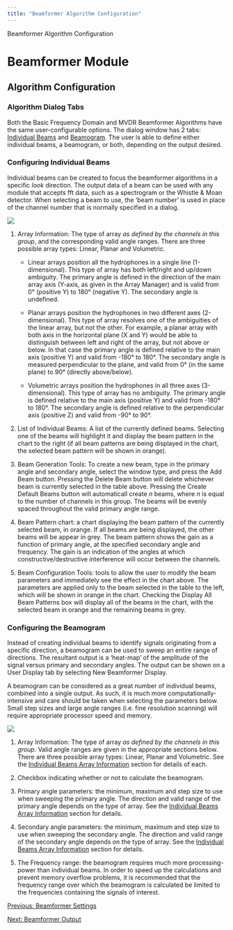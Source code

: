 ```yaml
---
title: "Beamformer Algorithm Configuration"
---
```

Beamformer Algorithm Configuration  

Beamformer Module
=================

Algorithm Configuration
-----------------------

  

### Algorithm Dialog Tabs

Both the Basic Frequency Domain and MVDR Beamformer Algorithms have the same user-configurable options. The dialog window has 2 tabs: [Individual Beams](#BF_ConfigIndivid) and [Beamogram](#BF_ConfigBeamogram). The user is able to define either individual beams, a beamogram, or both, depending on the output desired.

  
  

### Configuring Individual Beams

Individual beams can be created to focus the beamformer algorithms in a specific _look_ direction. The output data of a beam can be used with any module that accepts fft data, such as a spectrogram or the Whistle & Moan detector. When selecting a beam to use, the 'beam number' is used in place of the channel number that is normally specified in a dialog.

  
![](images/BF Individ Beams.PNG)

1.  Array Information: The type of array _as defined by the channels in this group_, and the corresponding valid angle ranges. There are three possible array types: Linear, Planar and Volumetric.
    
    *   Linear arrays position all the hydrophones in a single line (1-dimensional). This type of array has both left/right and up/down ambiguity. The primary angle is defined in the direction of the main array axis (Y-axis, as given in the Array Manager) and is valid from 0° (positive Y) to 180° (negative Y). The secondary angle is undefined.
        
    *   Planar arrays position the hydrophones in two different axes (2-dimensional). This type of array resolves one of the ambiguities of the linear array, but not the other. For example, a planar array with both axis in the horizontal plane (X and Y) would be able to distinguish between left and right of the array, but not above or below. In that case the primary angle is defined relative to the main axis (positive Y) and valid from -180° to 180°. The secondary angle is measured perpendicular to the plane, and valid from 0° (in the same plane) to 90° (directly above/below).
        
    *   Volumetric arrays position the hydrophones in all three axes (3-dimensional). This type of array has no ambiguity. The primary angle is defined relative to the main axis (positive Y) and valid from -180° to 180°. The secondary angle is defined relative to the perpendicular axis (positive Z) and valid from -90° to 90°.
        
2.  List of Individual Beams: A list of the currently defined beams. Selecting one of the beams will highlight it and display the beam pattern in the chart to the right (if all beam patterns are being displayed in the chart, the selected beam pattern will be shown in orange).
    
3.  Beam Generation Tools: To create a new beam, type in the primary angle and secondary angle, select the window type, and press the Add Beam button. Pressing the Delete Beam button will delete whichever beam is currently selected in the table above. Pressing the Create Default Beams button will automaticall create _n_ beams, where _n_ is equal to the number of channels in this group. The beams will be evenly spaced throughout the valid primary angle range.
    
4.  Beam Pattern chart: a chart displaying the beam pattern of the currently selected beam, in orange. If all beams are being displayed, the other beams will be appear in grey. The beam pattern shows the gain as a function of primary angle, at the specified secondary angle and frequency. The gain is an indication of the angles at which constructive/destructive interference will occur between the channels.
    
5.  Beam Configuration Tools: tools to allow the user to modify the beam parameters and immediately see the effect in the chart above. The parameters are applied only to the beam selected in the table to the left, which will be shown in orange in the chart. Checking the Display All Beam Patterns box will display all of the beams in the chart, with the selected beam in orange and the remaining beams in grey.
    

  

### Configuring the Beamogram

Instead of creating individual beams to identify signals originating from a specific direction, a beamogram can be used to sweep an entire range of directions. The resultant output is a 'heat-map' of the amplitude of the signal versus primary and secondary angles. The output can be shown on a User Display tab by selecting New Beamformer Display.

A beamogram can be considered as a great number of individual beams, combined into a single output. As such, it is much more computationally-intensive and care should be taken when selecting the parameters below. Small step sizes and large angle ranges (i.e. fine resolution scanning) will require appropriate processor speed and memory.

![](images/BF Beamogram.PNG)  

1.  Array Information: The type of array _as defined by the channels in this group_. Valid angle ranges are given in the appropriate sections below. There are three possible array types: Linear, Planar and Volumetric. See the [Individual Beams Array Information](#BF_ArryInfo) section for details of each.
    
2.  Checkbox indicating whether or not to calculate the beamogram.
    
3.  Primary angle parameters: the minimum, maximum and step size to use when sweeping the primary angle. The direction and valid range of the primary angle depends on the type of array. See the [Individual Beams Array Information](#BF_ArryInfo) section for details.
    
4.  Secondary angle parameters: the minimum, maximum and step size to use when sweeping the secondary angle. The direction and valid range of the secondary angle depends on the type of array. See the [Individual Beams Array Information](#BF_ArryInfo) section for details.
    
5.  The Frequency range: the beamogram requires much more processing-power than individual beams. In order to speed up the calculations and prevent memory overflow problems, it is recommended that the frequency range over which the beamogram is calculated be limited to the frequencies containing the signals of interest.
    

  
  

[Previous: Beamformer Settings](Beamformer_Settings.html)

[Next: Beamformer Output](Beamformer_Output.html)
